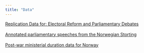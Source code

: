 ```yaml
---
title: "Data"
---
```


[Replication Data for: Electoral Reform and Parliamentary Debates](https://dataverse.harvard.edu/dataset.xhtml?persistentId=doi:10.7910/DVN/QYB7PK)<br><br>
[Annotated parliamentary speeches from the Norwegian Storting](https://github.com/ltgoslo/talk-of-norway)<br><br>
[Post-war ministerial duration data for Norway](https://github.com/martigso/ministersNor)